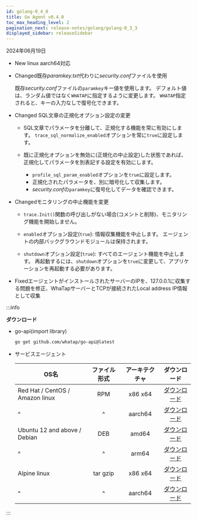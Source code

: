 ```yaml
---
id: golang-0_4_0
title: Go Agent v0.4.0
toc_max_heading_level: 2
pagination_next: release-notes/golang/golang-0_3_3
displayed_sidebar: releaseSidebar
---
```


2024年06月19日

- <Status>New</Status> linux aarch64対応

- <Status>Changed</Status>既存*paramkey.txt*代わりに*security.conf*ファイルを使用

  既存*security.conf*ファイルの`paramkey`キー値を使用します。 デフォルト値は、ランダム値ではなく`WHATAP`に指定するように変更します。 `WHATAP`指定されると、キーの入力なしで復号化できます。

- <Status>Changed</Status> SQL文章の正規化オプション設定の変更

  - SQL文章でパラメータを分離して、正規化する機能を常に有効にします。 `trace_sql_normalize_enabled`オプションを常に`true`に設定します。

  - 既に正規化オプションを無効に(正規化の中止設定)した状態であれば、正規化してパラメータを別表記する設定を有効にします。

    - `profile_sql_param_enabled`オプションを`true`に設定します。
    - 正規化されたパラメータを、別に暗号化して収集します。
    - *security.conf*の`paramkey`に復号化してデータを確認できます。

- <Status>Changed</Status>モニタリングの中止機能を変更

  - `trace.Init()`関数の呼び出しがない場合(コメントと削除)、モニタリング機能を開始しません。

  - `enabled`オプション設定(`true`): 情報収集機能を中止します。 エージェントの内部バックグラウンドモジュールは保持されます。

  - `shutdown`オプション設定(`true`): すべてのエージェント機能を中止します。 再起動するには、`shutdown`オプションを`true`に変更して、アプリケーションを再起動する必要があります。

- <Status>Fixed</Status>エージェントがインストールされたサーバーのIPを、127.0.0.1に収集する問題を修正、WhaTapサーバーとTCPが接続されたLocal address IP情報として収集

:::info

**ダウンロード**

- go-api(import library)

  ```bash
  go get github.com/whatap/go-api@latest
  ```

- サービスエージェント

  | OS名                             |  ファイル形式  | アーキテクチャ |                                      ダウンロード                                      |
  | ------------------------------- | :------: | :-----: | :------------------------------------------------------------------------------: |
  | Red Hat / CentOS / Amazon linux |    RPM   | x86 x64 |  [ダウンロード](https://repo.whatap.io/centos/6/x86_64/whatap-agent-0.4-0.x86_64.rpm)  |
  | \^                              |    \^    | aarch64 | [ダウンロード](https://repo.whatap.io/centos/7/aarch64/whatap-agent-0.4-0.aarch64.rpm) |
  | Ubuntu 12 and above / Debian    |    DEB   |  amd64  |   [ダウンロード](https://repo.whatap.io/debian/unstable/whatap-agent_0.4.0_amd64.deb)  |
  | \^                              |    \^    |  arm64  |   [ダウンロード](https://repo.whatap.io/debian/unstable/whatap-agent_0.4.0.arm64.deb)  |
  | Alpine linux                    | tar gzip | x86 x64 |     [ダウンロード](https://repo.whatap.io/alpine/x86_64/whatap-agent-0.4.0.tar.gz)     |
  | \^                              |    \^    | aarch64 |     [ダウンロード](https://repo.whatap.io/alpine/aarch64/whatap-agent-0.4.0.tar.gz)    |

:::
